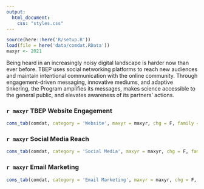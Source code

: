 ```yaml
---
output:
  html_document:
    css: "styles.css"
---
```


```r
source(here::here('R/setup.R'))
load(file = here('data/comdat.RData'))
maxyr <- 2021
```

Being heard in an increasingly noisy digital landscape is harder now than ever before. TBEP uses social networking platforms to reach new audiences and maintain intentional communication with the online community. Through engagement-driven messaging, innovative mediums, and adaptive tinkering, the Program amplifies its messages, makes science accessible to the general public, and elevates awareness of its partners' actions.

### `r maxyr` TBEP Website Engagement 

```r
coms_tab(comdat, category = 'Website', maxyr = maxyr, chg = F, family = fml, showtab = F)
```

### `r maxyr` Social Media Reach

```r
coms_tab(comdat, category = 'Social Media', maxyr = maxyr, chg = F, family = fml)
```

### `r maxyr` Email Marketing

```r
coms_tab(comdat, category = 'Email Marketing', maxyr = maxyr, chg = F, family = fml, showtab = F)
```

